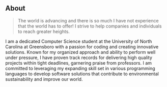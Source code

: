 ## About

> The world is advancing and there is so much I have not experience that the world has to offer! I strive to help companies and individuals to reach greater heights.

I am a dedicated Computer Science student at the University of North Carolina at Greensboro with a passion for coding and creating innovative solutions. Known for my organized approach and ability to perform well under pressure, I have proven track records for delivering high quality projects within tight deadlines, garnering praise from professors. I am committed to leveraging my expanding skill set in various programming languages to develop software solutions that contribute to environmental sustainability and improve our world.

